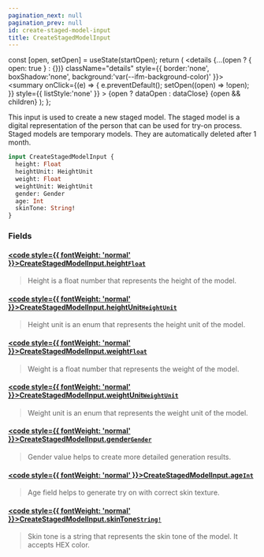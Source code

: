 ```yaml
---
pagination_next: null
pagination_prev: null
id: create-staged-model-input
title: CreateStagedModelInput
---
```









  const [open, setOpen] = useState(startOpen);
  return (
    <details {...(open ? { open: true } : {})} className="details" style={{ border:'none', boxShadow:'none', background:'var(--ifm-background-color)' }}>
      <summary
        onClick={(e) => {
          e.preventDefault();
          setOpen((open) => !open);
        }}
        style={{ listStyle:'none' }}
      >
      {open ? dataOpen : dataClose}
      </summary>
      {open && children}
    </details>
  );
};








This input is used to create a new staged model. The staged model is a digital representation of the person that can be used for try-on process.
Staged models are temporary models. They are automatically deleted after 1 month.


```graphql
input CreateStagedModelInput {
  height: Float
  heightUnit: HeightUnit
  weight: Float
  weightUnit: WeightUnit
  gender: Gender
  age: Int
  skinTone: String!
}
```




### Fields

#### [<code style={{ fontWeight: 'normal' }}>CreateStagedModelInput.<b>height</b></code>](#)<Bullet />[`Float`](/types/scalars/float) <Badge class="badge badge--secondary" text="scalar"/> 
> 
> 
> Height is a float number that represents the height of the model.
> 

#### [<code style={{ fontWeight: 'normal' }}>CreateStagedModelInput.<b>heightUnit</b></code>](#)<Bullet />[`HeightUnit`](/types/enums/height-unit) <Badge class="badge badge--secondary" text="enum"/> 
> 
> 
> Height unit is an enum that represents the height unit of the model.
> 

#### [<code style={{ fontWeight: 'normal' }}>CreateStagedModelInput.<b>weight</b></code>](#)<Bullet />[`Float`](/types/scalars/float) <Badge class="badge badge--secondary" text="scalar"/> 
> 
> 
> Weight is a float number that represents the weight of the model.
> 

#### [<code style={{ fontWeight: 'normal' }}>CreateStagedModelInput.<b>weightUnit</b></code>](#)<Bullet />[`WeightUnit`](/types/enums/weight-unit) <Badge class="badge badge--secondary" text="enum"/> 
> 
> 
> Weight unit is an enum that represents the weight unit of the model.
> 

#### [<code style={{ fontWeight: 'normal' }}>CreateStagedModelInput.<b>gender</b></code>](#)<Bullet />[`Gender`](/types/enums/gender) <Badge class="badge badge--secondary" text="enum"/> 
> 
> 
> Gender value helps to create more detailed generation results.
> 

#### [<code style={{ fontWeight: 'normal' }}>CreateStagedModelInput.<b>age</b></code>](#)<Bullet />[`Int`](/types/scalars/int) <Badge class="badge badge--secondary" text="scalar"/> 
> 
> 
> Age field helps to generate try on with correct skin texture.
> 

#### [<code style={{ fontWeight: 'normal' }}>CreateStagedModelInput.<b>skinTone</b></code>](#)<Bullet />[`String!`](/types/scalars/string) <Badge class="badge badge--secondary" text="non-null"/> <Badge class="badge badge--secondary" text="scalar"/> 
> 
> 
> Skin tone is a string that represents the skin tone of the model. It accepts HEX color.
> 





